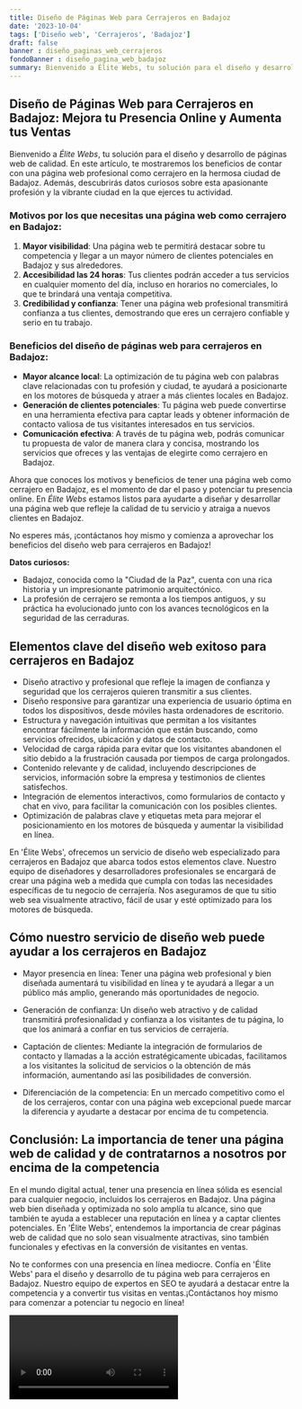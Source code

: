 ```yaml
---
title: Diseño de Páginas Web para Cerrajeros en Badajoz
date: '2023-10-04'
tags: ['Diseño web', 'Cerrajeros', 'Badajoz']
draft: false
banner : diseño_paginas_web_cerrajeros
fondoBanner : diseño_pagina_web_badajoz
summary: Bienvenido a Élite Webs, tu solución para el diseño y desarrollo de páginas web de calidad. En este artículo, te mostraremos los beneficios de contar con una página web profesional como cerrajero en la hermosa ciudad de Badajoz. Además, descubrirás datos curiosos sobre esta apasionante profesión y la vibrante ciudad en la que ejerces tu actividad.
---
```


## Diseño de Páginas Web para Cerrajeros en Badajoz: Mejora tu Presencia Online y Aumenta tus Ventas

Bienvenido a *Élite Webs*, tu solución para el diseño y desarrollo de páginas web de calidad. En este artículo, te mostraremos los beneficios de contar con una página web profesional como cerrajero en la hermosa ciudad de Badajoz. Además, descubrirás datos curiosos sobre esta apasionante profesión y la vibrante ciudad en la que ejerces tu actividad.

### Motivos por los que necesitas una página web como cerrajero en Badajoz:

1. **Mayor visibilidad**: Una página web te permitirá destacar sobre tu competencia y llegar a un mayor número de clientes potenciales en Badajoz y sus alrededores.
2. **Accesibilidad las 24 horas**: Tus clientes podrán acceder a tus servicios en cualquier momento del día, incluso en horarios no comerciales, lo que te brindará una ventaja competitiva.
3. **Credibilidad y confianza**: Tener una página web profesional transmitirá confianza a tus clientes, demostrando que eres un cerrajero confiable y serio en tu trabajo.

### Beneficios del diseño de páginas web para cerrajeros en Badajoz:

- **Mayor alcance local**: La optimización de tu página web con palabras clave relacionadas con tu profesión y ciudad, te ayudará a posicionarte en los motores de búsqueda y atraer a más clientes locales en Badajoz.
- **Generación de clientes potenciales**: Tu página web puede convertirse en una herramienta efectiva para captar leads y obtener información de contacto valiosa de tus visitantes interesados en tus servicios.
- **Comunicación efectiva**: A través de tu página web, podrás comunicar tu propuesta de valor de manera clara y concisa, mostrando los servicios que ofreces y las ventajas de elegirte como cerrajero en Badajoz.

Ahora que conoces los motivos y beneficios de tener una página web como cerrajero en Badajoz, es el momento de dar el paso y potenciar tu presencia online. En *Élite Webs* estamos listos para ayudarte a diseñar y desarrollar una página web que refleje la calidad de tu servicio y atraiga a nuevos clientes en Badajoz.

No esperes más, ¡contáctanos hoy mismo y comienza a aprovechar los beneficios del diseño web para cerrajeros en Badajoz!

**Datos curiosos:**
- Badajoz, conocida como la "Ciudad de la Paz", cuenta con una rica historia y un impresionante patrimonio arquitectónico.
- La profesión de cerrajero se remonta a los tiempos antiguos, y su práctica ha evolucionado junto con los avances tecnológicos en la seguridad de las cerraduras.

<GifSeo />

<Cta />

## Elementos clave del diseño web exitoso para cerrajeros en Badajoz 

- Diseño atractivo y profesional que refleje la imagen de confianza y seguridad que los cerrajeros quieren transmitir a sus clientes.
- Diseño responsive para garantizar una experiencia de usuario óptima en todos los dispositivos, desde móviles hasta ordenadores de escritorio.
- Estructura y navegación intuitivas que permitan a los visitantes encontrar fácilmente la información que están buscando, como servicios ofrecidos, ubicación y datos de contacto.
- Velocidad de carga rápida para evitar que los visitantes abandonen el sitio debido a la frustración causada por tiempos de carga prolongados.
- Contenido relevante y de calidad, incluyendo descripciones de servicios, información sobre la empresa y testimonios de clientes satisfechos.
- Integración de elementos interactivos, como formularios de contacto y chat en vivo, para facilitar la comunicación con los posibles clientes.
- Optimización de palabras clave y etiquetas meta para mejorar el posicionamiento en los motores de búsqueda y aumentar la visibilidad en línea.

En 'Élite Webs', ofrecemos un servicio de diseño web especializado para cerrajeros en Badajoz que abarca todos estos elementos clave. Nuestro equipo de diseñadores y desarrolladores profesionales se encargará de crear una página web a medida que cumpla con todas las necesidades específicas de tu negocio de cerrajería. Nos aseguramos de que tu sitio web sea visualmente atractivo, fácil de usar y esté optimizado para los motores de búsqueda.

## Cómo nuestro servicio de diseño web puede ayudar a los cerrajeros en Badajoz

- Mayor presencia en línea: Tener una página web profesional y bien diseñada aumentará tu visibilidad en línea y te ayudará a llegar a un público más amplio, generando más oportunidades de negocio.

- Generación de confianza: Un diseño web atractivo y de calidad transmitirá profesionalidad y confianza a los visitantes de tu página, lo que los animará a confiar en tus servicios de cerrajería.

- Captación de clientes: Mediante la integración de formularios de contacto y llamadas a la acción estratégicamente ubicadas, facilitamos a los visitantes la solicitud de servicios o la obtención de más información, aumentando así las posibilidades de conversión.

- Diferenciación de la competencia: En un mercado competitivo como el de los cerrajeros, contar con una página web excepcional puede marcar la diferencia y ayudarte a destacar por encima de tu competencia.

## Conclusión: La importancia de tener una página web de calidad y de contratarnos a nosotros por encima de la competencia

En el mundo digital actual, tener una presencia en línea sólida es esencial para cualquier negocio, incluidos los cerrajeros en Badajoz. Una página web bien diseñada y optimizada no solo amplía tu alcance, sino que también te ayuda a establecer una reputación en línea y a captar clientes potenciales. En 'Élite Webs', entendemos la importancia de crear páginas web de calidad que no solo sean visualmente atractivas, sino también funcionales y efectivas en la conversión de visitantes en ventas.

No te conformes con una presencia en línea mediocre. Confía en 'Élite Webs' para el diseño y desarrollo de tu página web para cerrajeros en Badajoz. Nuestro equipo de expertos en SEO te ayudará a destacar entre la competencia y a convertir tus visitas en ventas.¡Contáctanos hoy mismo para comenzar a potenciar tu negocio en línea!

<Video />

<CtaBot job='Cerrajeros' city='Badajoz'/>

<Gmaps query='Badajoz+españa+maps' />